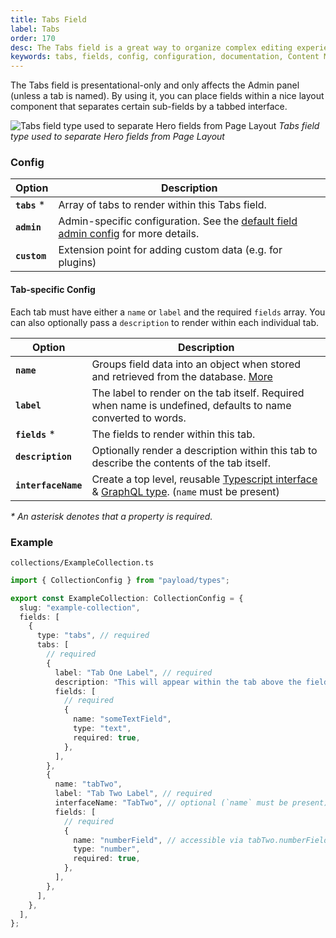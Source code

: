 ```yaml
---
title: Tabs Field
label: Tabs
order: 170
desc: The Tabs field is a great way to organize complex editing experiences into specific tab-based areas.
keywords: tabs, fields, config, configuration, documentation, Content Management System, cms, headless, javascript, node, react, express
---
```


<Banner>
  The Tabs field is presentational-only and only affects the Admin panel (unless
  a tab is named). By using it, you can place fields within a nice layout
  component that separates certain sub-fields by a tabbed interface.
</Banner>

![Tabs field type used to separate Hero fields from Page Layout](https://payloadcms.com/images/docs/fields/tabs/tabs.jpg)
_Tabs field type used to separate Hero fields from Page Layout_

### Config

| Option        | Description                                                                                                              |
| ------------- | ------------------------------------------------------------------------------------------------------------------------ |
| **`tabs`** \* | Array of tabs to render within this Tabs field.                                                                          |
| **`admin`**   | Admin-specific configuration. See the [default field admin config](/docs/fields/overview#admin-config) for more details. |
| **`custom`**  | Extension point for adding custom data (e.g. for plugins)                                                                |

#### Tab-specific Config

Each tab must have either a `name` or `label` and the required `fields` array. You can also optionally pass a `description` to render within each individual tab.

| Option           | Description                                                                                                                                                                                                  |
| ---------------- |--------------------------------------------------------------------------------------------------------------------------------------------------------------------------------------------------------------|
| **`name`**       | Groups field data into an object when stored and retrieved from the database. [More](/docs/fields/overview#field-names)                                                                                      |
| **`label`**      | The label to render on the tab itself. Required when name is undefined, defaults to name converted to words.                                                                                                 |
| **`fields`** \*  | The fields to render within this tab.                                                                                                                                                                        |
| **`description`** | Optionally render a description within this tab to describe the contents of the tab itself.                                                                                                                  |
| **`interfaceName`** | Create a top level, reusable [Typescript interface](/docs/typescript/generating-types#custom-field-interfaces) & [GraphQL type](/docs/graphql/graphql-schema#custom-field-schemas). (`name` must be present) |

_\* An asterisk denotes that a property is required._

### Example

`collections/ExampleCollection.ts`

```ts
import { CollectionConfig } from "payload/types";

export const ExampleCollection: CollectionConfig = {
  slug: "example-collection",
  fields: [
    {
      type: "tabs", // required
      tabs: [
        // required
        {
          label: "Tab One Label", // required
          description: "This will appear within the tab above the fields.",
          fields: [
            // required
            {
              name: "someTextField",
              type: "text",
              required: true,
            },
          ],
        },
        {
          name: "tabTwo",
          label: "Tab Two Label", // required
          interfaceName: "TabTwo", // optional (`name` must be present)
          fields: [
            // required
            {
              name: "numberField", // accessible via tabTwo.numberField
              type: "number",
              required: true,
            },
          ],
        },
      ],
    },
  ],
};
```
